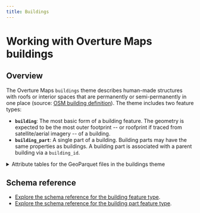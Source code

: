```yaml
---
title: Buildings
---
```


# Working with Overture Maps buildings

## Overview

The Overture Maps `buildings` theme describes human-made structures with roofs or interior spaces that are permanently or semi-permanently in one place (source: [OSM building definition](https://wiki.openstreetmap.org/wiki/Key:building)). The theme includes two feature types:
- **`building`**: The most basic form of a building feature. The geometry is expected to be the most outer footprint -- or roofprint if traced from satellite/aerial imagery -- of a building.
- **`building_part`**: A single part of a building. Building parts may have the same properties as buildings. A building part is associated with a parent building via a `building_id`.

<details>
        <summary>Attribute tables for the GeoParquet files in the buildings theme</summary> 
        <div>
<Tabs>
<TabItem value="building" label="building" default>

| column           | type    | description |
| ---------------- | ------- | ------------ |
| id               | varchar | A feature ID that may be associated with the Global Entity Reference System (GERS) if—and-only-if the feature represents an entity that is part of GERS. |
| geometry         | blob    |  A building's geometry is defined as its footprint or roofprint (if traced from aerial/satellite imagery). MUST be a Polygon as defined by GeoJSON schema. | 
| bbox             | struct  | Area defined by two longitudes and two latitudes: latitude is a decimal number between -90.0 and 90.0; longitude is a decimal number between -180.0 and 180.0. |
| sources          | struct  | The array of source information for the properties of a given feature. Each source object lists the property in JSON Pointer notation and the dataset from which that specific value originated. | 
| subtype          | varchar | A broad category of the building type and purpose. | 
| names            | struct  | The name associated with the feature. The first entry in the array of names must have a "local" language. | 
| class            | varchar | Further delineation of the building's built purpose. | 
| level            | integer | The building feature's Z-order, i.e., stacking order. A Z-order of 0 is ground level. |
| has_parts        | boolean | Flag indicating whether the building has parts. | 
| height           | double  | Height of the building or part in meters. The height is the distance from the lowest point to the highest point. | 
| num_floors       | integer | Number of above-ground floors of the building or part. | 
| min_height       | double  | The height of the bottom part of building in meters. Used if a building or part of building starts above the ground level. | 
| min_floor        | integer | The "start" floor of a building or building part. Indicates that the building or part is "floating" and its bottom-most floor is above ground level, usually because it is part of a larger building in which some parts do reach ground level. | 
| facade_color     | varchar | The color (name or color triplet) of the facade of a building or building part in hexadecimal. | 
| facade_material  | varchar | The outer surface material of building facade. | 
| roof_material    | varchar | The outermost material of the roof. | 
| roof_shape       | varchar | The shape of the roof. | 
| roof_direction   | double  | Bearing of the roof ridge line. | 
| roof_orientation | varchar | Orientation of the roof shape relative to the footprint shape. Either "along" or "across." |
| roof_color       | varchar |  The color (name or color triplet) of the roof of a building or building part in hexadecimal. | 

</TabItem>
<TabItem value="building_part" label="building_part" default>
| column           | type    | description |
| ---------------- | ------- | ------------ |
| id               | varchar | A feature ID that may be associated with the Global Entity Reference System (GERS) if—and-only-if the feature represents an entity that is part of GERS. |
| geometry         | blob    |  A building's geometry is defined as its footprint or roofprint (if traced from aerial/satellite imagery). MUST be a Polygon as defined by GeoJSON schema. | 
| bbox             | struct  | Area defined by two longitudes and two latitudes: latitude is a decimal number between -90.0 and 90.0; longitude is a decimal number between -180.0 and 180.0. |
| sources          | struct  | The array of source information for the properties of a given feature. Each source object lists the property in JSON Pointer notation and the dataset from which that specific value originated. | 
| names            | struct  | The name associated with the feature. The first entry in the array of names must have a "local" language. | 
| class            | varchar | Further delineation of the building's built purpose. | 
| level            | integer | The building feature's Z-order, i.e., stacking order. A Z-order of 0 is ground level. |
| height           | double  | Height of the building or part in meters. The height is the distance from the lowest point to the highest point. | 
| num_floors       | integer | Number of above-ground floors of the building or part. | 
| min_height       | double  | The height of the bottom part of building in meters. Used if a building or part of building starts above the ground level. | 
| min_floor        | integer | The "start" floor of a building or building part. Indicates that the building or part is "floating" and its bottom-most floor is above ground level, usually because it is part of a larger building in which some parts do reach ground level. | 
| facade_color     | varchar | The color (name or color triplet) of the facade of a building or building part in hexadecimal. | 
| facade_material  | varchar | The outer surface material of building facade. | 
| roof_material    | varchar | The outermost material of the roof. | 
| roof_shape       | varchar | The shape of the roof. | 
| roof_direction   | double  | Bearing of the roof ridge line. | 
| roof_orientation | varchar | Orientation of the roof shape relative to the footprint shape. Either "along" or "across." |
| roof_color       | varchar |  The color (name or color triplet) of the roof of a building or building part in hexadecimal. |  
| building_id      | varchar | The building ID to which this part belongs.|

</TabItem>
</Tabs>
</div>
</details>




## Schema reference

- [Explore the schema reference for the building feature type](https://docs.overturemaps.org/schema/reference/buildings/building).
- [Explore the schema reference for the building part feature type](https://docs.overturemaps.org/schema/reference/buildings/building_part).

